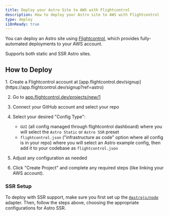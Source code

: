```yaml
---
title: Deploy your Astro Site to AWS with Flightcontrol
description: How to deploy your Astro site to AWS with Flightcontrol
type: deploy
i18nReady: true
---
```


You can deploy an Astro site using [Flightcontrol](https://www.flightcontrol.dev?ref=astro), which provides fully-automated deployments to your AWS account.

Supports both static and SSR Astro sites.

## How to Deploy

<Steps>
1. Create a Flightcontrol account at [app.flightcontrol.dev/signup](https://app.flightcontrol.dev/signup?ref=astro)

2. Go to [app.flightcontrol.dev/projects/new/1](https://app.flightcontrol.dev/projects/new/1)

3. Connect your GitHub account and select your repo

4. Select your desired "Config Type":
    - `GUI` (all config managed through flightcontrol dashboard) where you will select the `Astro Static` or `Astro SSR` preset
    - `flightcontrol.json` ("infrastructure as code" option where all config is in your repo) where you will select an Astro example config, then add it to your codebase as `flightcontrol.json`

5. Adjust any configuration as needed

6. Click "Create Project" and complete any required steps (like linking your AWS account).
</Steps>

### SSR Setup

To deploy with SSR support, make sure you first set up the [`@astrojs/node`](/en/guides/integrations-guide/node/) adapter. Then, follow the steps above, choosing the appropriate configurations for Astro SSR.
